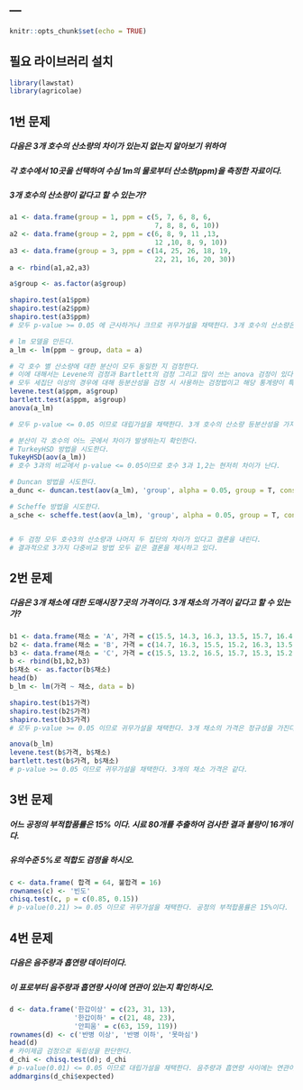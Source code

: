 ---
---

```r
knitr::opts_chunk$set(echo = TRUE)
```

## 필요 라이브러리 설치
```r
library(lawstat)
library(agricolae)
```
  
## 1번 문제
##### 다음은 3개 호수의 산소량의 차이가 있는지 없는지 알아보기 위하여 
##### 각 호수에서 10곳을 선택하여 수심 1m의 물로부터 산소량(ppm)을 측정한 자료이다.
##### 3개 호수의 산소량이 같다고 할 수 있는가?
```r
a1 <- data.frame(group = 1, ppm = c(5, 7, 6, 8, 6, 
                                    7, 8, 8, 6, 10))
a2 <- data.frame(group = 2, ppm = c(6, 8, 9, 11 ,13, 
                                    12 ,10, 8, 9, 10))
a3 <- data.frame(group = 3, ppm = c(14, 25, 26, 18, 19, 
                                    22, 21, 16, 20, 30))
a <- rbind(a1,a2,a3)

a$group <- as.factor(a$group)

shapiro.test(a1$ppm)
shapiro.test(a2$ppm)
shapiro.test(a3$ppm)
# 모두 p-value >= 0.05 에 근사하거나 크므로 귀무가설을 채택한다. 3개 호수의 산소량은 정규성을 가진다고 가정한다.

# lm 모델을 만든다.
a_lm <- lm(ppm ~ group, data = a)

# 각 호수 별 산소량에 대한 분산이 모두 동일한 지 검정한다. 
# 이에 대해서는 Levene의 검정과 Bartlett의 검정 그리고 많이 쓰는 anova 검정이 있다. 
# 모두 세집단 이상의 경우에 대해 등분산성을 검정 시 사용하는 검정법이고 해당 통계량이 특정한 분포에 근사한다는 성질을 이용한다. 
levene.test(a$ppm, a$group)
bartlett.test(a$ppm, a$group)
anova(a_lm)

# 모두 p-value <= 0.05 이므로 대립가설을 채택한다. 3개 호수의 산소량 등분산성을 가지지 않는다.

# 분산이 각 호수의 어느 곳에서 차이가 발생하는지 확인한다.
# TurkeyHSD 방법을 시도한다.
TukeyHSD(aov(a_lm))
# 호수 3과의 비교에서 p-value <= 0.05이므로 호수 3과 1,2는 현저히 차이가 난다.

# Duncan 방법을 시도한다.
a_dunc <- duncan.test(aov(a_lm), 'group', alpha = 0.05, group = T, console = T); a_dunc

# Scheffe 방법을 시도한다.
a_sche <- scheffe.test(aov(a_lm), 'group', alpha = 0.05, group = T, console = T); a_sche


# 두 검정 모두 호수3의 산소량과 나머지 두 집단의 차이가 있다고 결론을 내린다.
# 결과적으로 3가지 다중비교 방법 모두 같은 결론을 제시하고 있다.
```
  
## 2번 문제
##### 다음은 3개 채소에 대한 도매시장 7곳의 가격이다. 3개 채소의 가격이 같다고 할 수 있는가?
```r
b1 <- data.frame(채소 = 'A', 가격 = c(15.5, 14.3, 16.3, 13.5, 15.7, 16.4, 14.7))
b2 <- data.frame(채소 = 'B', 가격 = c(14.7, 16.3, 15.5, 15.2, 16.3, 13.5, 15.4))
b3 <- data.frame(채소 = 'C', 가격 = c(15.5, 13.2, 16.5, 15.7, 15.3, 15.2, 14.8))
b <- rbind(b1,b2,b3)
b$채소 <- as.factor(b$채소)
head(b)
b_lm <- lm(가격 ~ 채소, data = b)

shapiro.test(b1$가격)
shapiro.test(b2$가격)
shapiro.test(b3$가격)
# 모두 p-value >= 0.05 이므로 귀무가설을 채택한다. 3개 채소의 가격은 정규성을 가진다고 가정한다.

anova(b_lm)
levene.test(b$가격, b$채소)
bartlett.test(b$가격, b$채소)
# p-value >= 0.05 이므로 귀무가설을 채택한다. 3개의 채소 가격은 같다.
```
  
## 3번 문제
##### 어느 공정의 부적합품률은 15% 이다. 시료 80개를 추출하여 검사한 결과 불량이 16개이다. 
##### 유의수준 5%로 적합도 검정을 하시오.
```r
c <- data.frame( 합격 = 64, 불합격 = 16)
rownames(c) <- '빈도'
chisq.test(c, p = c(0.85, 0.15))
# p-value(0.21) >= 0.05 이므로 귀무가설을 채택한다. 공정의 부적합품률은 15%이다.
```
  
## 4번 문제
##### 다음은 음주량과 흡연량 데이터이다. 
##### 이 표로부터 음주량과 흡연량 사이에 연관이 있는지 확인하시오.
```r
d <- data.frame('한갑이상' = c(23, 31, 13),
                '한갑이하' = c(21, 48, 23),
                '안피움' = c(63, 159, 119))
rownames(d) <- c('반병 이상', '반병 이하', '못마심')
head(d)
# 카이제곱 검정으로 독립성을 판단한다.
d_chi <- chisq.test(d); d_chi
# p-value(0.01) <= 0.05 이므로 대립가설을 채택한다. 음주량과 흡연량 사이에는 연관이 있다.
addmargins(d_chi$expected)

```
  
  